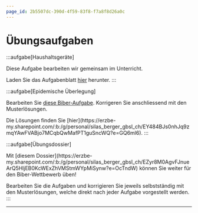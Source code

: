 ```yaml
---
page_id: 2b5507dc-390d-4f59-83f8-f7a8f8d26a0c
---
```


# Übungsaufgaben

:::aufgabe[Haushaltsgeräte]

<TaskState id="0fd5d890-f42b-4bd0-8fb5-652ae4fd4f94" />
Diese Aufgabe bearbeiten wir gemeinsam im Unterricht.

Laden Sie das Aufgabenblatt [hier](https://erzbe-my.sharepoint.com/:b:/g/personal/silas_berger_gbsl_ch/ETaO4uZg8B5JmbfXlYXxjJQBWVJv9ANBJoFdpE9_KEh-kg?e=FXUMkG) herunter. :::

:::aufgabe[Epidemische Überlegung]

<TaskState id="87b9497b-ec56-424b-97d5-5ab2e8a477e8" />

Bearbeiten Sie [diese Biber-Aufgabe](https://erzbe-my.sharepoint.com/:b:/g/personal/silas_berger_gbsl_ch/EcMQOkv8kglCuiUhoJxw76QBxrniT6bLEIiFtPi_mZ-_ww?e=X1fznz). Korrigeren Sie anschliessend mit den Musterlösungen.

<Solution id="faaca9f7-08ef-44b8-a4da-649852920b12">
    Die Lösungen finden Sie
    [hier](https://erzbe-my.sharepoint.com/:b:/g/personal/silas_berger_gbsl_ch/EY484BJs0nhJq9zmqYAwFVABjo7MCqbQwMafPT1guSncWQ?e=GQ6ml6).
</Solution>
:::

:::aufgabe[Übungsdossier]

<TaskState id="2cb8b954-2d40-4ab6-af6c-c4e229d59740" />
Mit [diesem
Dossier](https://erzbe-my.sharepoint.com/:b:/g/personal/silas_berger_gbsl_ch/EZyr8M0AgvFJnueArQ5HljEB0KcWExZhVMStmWYpMiSynw?e=OcTndW)
können Sie weiter für den Biber-Wettbewerb üben!

Bearbeiten Sie die Aufgaben und korrigieren Sie jeweils selbstständig mit den Musterlösungen, welche direkt nach jeder Aufgabe vorgestellt werden. :::

---
